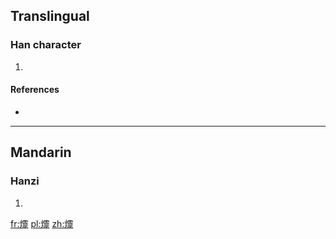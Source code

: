 ==Translingual==

===Han character===
{{Han char|rn=86|rad=火|as=24|sn=28|four=9181<sub>4</sub>|canj=火一月人 (FMBO), X火一月人 (XFMBO)}}

# {{defn|Han|sort=火24}}

====References====
* {{Han ref|kx=0688.180|dkj=19644|dj=1101.040|hdz=32250.250|uh=7227|ud=29223|bh=F9BC|bd=63932}}

----

==Mandarin==

===Hanzi===
{{cmn-hanzi|pin=[[líng]] ([[ling2]])|wg=ling<sup>2</sup>}}

# {{defn|lang=cmn|sort=火24}}

[[fr:爧]]
[[pl:爧]]
[[zh:爧]]